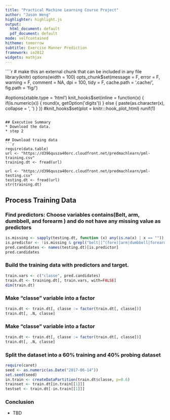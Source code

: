 ```yaml
---
title: "Practical Machine Learning Course Project"
author: "Jason Weng"
highlighter: highlight.js
output:
  html_document: default
  pdf_document: default
mode: selfcontained
hitheme: tomorrow
subtitle: Exercise Manner Prediction
framework: io2012
widgets: mathjax
---
```


````r
# make this an external chunk that can be included in any file
library(knitr)
options(width = 100)
opts_chunk$set(message = F, error = F, warning = F, comment = NA, dpi = 100, tidy = F, cache.path = '.cache/', fig.path = 'fig/')

#options(xtable.type = 'html')
knit_hooks$set(inline = function(x) {
  if(is.numeric(x)) {
    round(x, getOption('digits'))
  } else {
    paste(as.character(x), collapse = ', ')
  }
})
#knit_hooks$set(plot = knitr:::hook_plot_html)
runif(1)
```

## Executive Summary 
* Download the data.
* step 2

## Download traing data
```r
require(data.table)
url <- "https://d396qusza40orc.cloudfront.net/predmachlearn/pml-training.csv"
training.dt <- fread(url)

url <- "https://d396qusza40orc.cloudfront.net/predmachlearn/pml-testing.csv"
testing.dt <- fread(url)
str(training.dt)
```

## Process Training Data
### Find predictors: Choose variables contains(Belt, arm, dumbbell, and forearm ) and do not have any missing value as predictors
```r
is.missing <- sapply(testing.dt, function (x) any(is.na(x) | x == ""))
is.predictor <- !is.missing & grepl("belt|[^(fore)]arm|dumbbell|forearm", names(testing.dt))
pred.candidates <- names(testing.dt)[is.predictor]
pred.candidates
```

### Build the training data with predictors and target.
```r
train.vars <- c("classe", pred.candidates)
train.dt <- training.dt[, train.vars, with=FALSE]
dim(train.dt)
```

### Make "classe" variable into a factor 
```r
train.dt <- train.dt[, classe := factor(train.dt[, classe])]
train.dt[, .N, classe]
```

### Make "classe" variable into a factor 
```r
train.dt <- train.dt[, classe := factor(train.dt[, classe])]
train.dt[, .N, classe]
```

### Split the dataset into a 60% training and 40% probing dataset
```r
require(caret)
seed <- as.numeric(as.Date("2017-06-14"))
set.seed(seed)
in.train <- createDataPartition(train.dt$classe, p=0.6)
trainset <- train.dt[in.train[[1]]]
testset <- train.dt[-in.train[[1]]]
```
### Conclusion
* TBD


